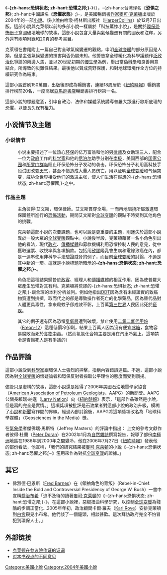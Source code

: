 {{Link style|time=2015-12-11T06:12:46+00:00}}
{{noteTA
|T=zh-hans:恐惧状态; zh-hant:恐懼之邦;
|1=zh-hans:全球变暖; zh-hant:全球暖化;
}}
{{Infobox book | <!-- See Wikipedia:WikiProject_Novels or Wikipedia:WikiProject_Books -->
| name          = 恐懼之邦<br />''State of Fear''
| title_orig    =
| translator    =
| image         = StateOfFear.jpg
| caption = 第一版封面
| author        = [[麥可·克萊頓|麥可·克萊頓]]
| cover_artist  =
| country       = 美國
| language      = 英語
| series        =
| genre         = 科幻、[[反烏托邦|反烏托邦]]
| publisher     = [[哈珀科林斯出版集團|哈珀科林斯出版集團]]
| release_date  = 2004年12月7日
| media_type    = 印刷（精裝書 及 平裝書）
| pages         = 641頁
| isbn          = 0-00-718159-0
| oclc= 56759026
| preceded_by   = [[奈米獵殺|奈米獵殺]]
| followed_by   = ''{{link-en|Next (novel)|Next (novel)|Next}}''
}}
《'''-{zh-hans:恐惧状态; zh-hant:恐懼之邦;}-'''》（{{lang-en|'''''State of Fear'''''}}），-{zh-hans:台湾译名《'''恐惧之邦'''》; zh-hant:中國譯名《'''恐懼狀態'''》;}-，是美國暢銷書[[作家|作家]][[麥可·克萊頓|麥可·克萊頓]]出版於2004年的一部[[小說|小說]]。該小說由哈潑·柯林斯出版社（[[:en:HarperCollins|HarperCollins]]）於12月7日出版。這部小說與克萊頓以前的多部小說一樣屬於「科技驚悚小說」，是關於[[環保恐怖主義|環保恐怖份子]]意圖破壞地球的故事。這部小說包含大量與氣候變遷有關的圖表和注釋，另外還有兩項附錄和20頁的參考書目。

克萊頓在書尾附上一篇自己對全球氣候變遷的觀點，申明[[全球变暖|全球变暖]]的部分原因是人類，但是主張氣候變遷的損害與否仍屬未知。他警告拿全球暖化為科學議題作[[泛政治化|泛政治化]]爭論的兩邊人馬，並以20世紀初期的[[優生學|優生學]]為例，舉出當[[偽科學|偽科學]]和良善用意結合，所導致的災難性結果。最後他以贊成荒野保護，和對地球環境作全方位的持續研究作為結束。

這部小說首刷150萬冊，出版後即成為暢銷書，連續18周居於《[[紐約時報|紐約時報]]》暢銷書排行榜前20名，一度高居[[亞馬遜書店|亞馬遜書店]]暢銷書排行榜第一名。

這部小說的標題意涵，引申自政治、法律和媒體系統誘導普羅大眾進行歇斯底理的恐懼，以便長久保有權力。

== 小说情节及主題 ==

=== 小说情节 ===
:小说主要描述了一位热心[[环保|环保]]的亿万富翁和他的男[[律师|律师]]及女助理三人，配合一位为[[政府|政府]]工作的[[科学家|科学家]]和他的[[尼泊尔|尼泊尔]]助手分别在[[南极|南极]]，美国西部的[[国家公园|国家公园]]和[[所罗门群岛|所罗门群岛]]阻止环保恐怖分子发动的袭击。环保恐怖分子利用高科技手段试图改变[[天气|天气]]，甚至不惜造成大量人员伤亡，用以证明[[全球变暖|全球变暖]]和气候突变，威胁全世界接受他们的激进主张，使人们生活在假想的-{zh-hans:恐惧状态; zh-hant:恐懼國;}-之中。

=== 作品主題 ===
:主角彼得‧艾文斯，環保律師。艾文斯貫穿全場，一而再地阻撓所屬激進環保團體所進行的[[恐怖活動|恐怖活動]]，期間艾文斯對[[全球暖化|全球变暖]]的觀點不時受到其他角色的挑戰。

:克萊頓這部小說的次要課題，也可以說是更重要的主題，則迷失於這部小說異於一般大眾的[[全球暖化|全球变暖]]觀點中。小說後半段，克萊頓藉著一名小角色引出他的看法，現代[[政府|政府]]、[[傳播媒體|傳播媒體]]和募款機構利用恐懼控制人民的意見，從中獲取選票、收視率與各項捐款。包括用[[矽膠|矽膠]]隆乳會生病和電線致癌在內，都是一連串使用非科學手法驗證威脅的例子，而目前[[全球暖化|全球变暖]]的討論，不過是其中新的一環。這就是小說標題所暗示的'''-{zh-hans:恐惧状态; zh-hant:恐懼之邦;}-'''。

:角色把這種結果歸咎於[[政客|政客]]、經理人和[[傳播媒體|傳播媒體]]的相互作用，因為使普羅大眾產生恐懼對其有利。克萊頓將荒謬的-{zh-hans:恐惧状态; zh-hant:恐懼之邦;}-跟合理的本利分析並列。例如他指出[[DDT|DDT]]因為含有未經證實的致癌物質遭到排擠，取而代之的卻是導致操作者死亡的化學藥品，因為替代品對人體更具毒性，拿來殺蚊子卻成效不彰，上百萬[[第三世界|第三世界]]人民因此死於[[瘧疾|瘧疾]]。

:其它的例子還有因為恐懼[[臭氧層|臭氧層]]遭到破壞，禁止使用[[二氟二氯甲烷|二氯二氟代甲烷]]（[[:en:Freon-12|Freon-12]]）這種低價冷卻劑，結果上百萬人因為沒有便宜[[冰箱|冰箱]]，食物容易腐敗而死於[[食物中毒|食物中毒]]。（然而氟氯化合物主要是用在汽車冷氣上，這項禁令是否餓死人是有爭議的）

== 作品評論 ==
這部小說受到[[科學家|科學家]]跟環保人士強烈的抨擊，指稱內容錯誤連篇。不過，這部小說因為對[[全球暖化|全球变暖]]的懷疑論者和環保反對者採取公平理性的態度而受到讚揚。

儘管只是虛構的故事，這部小說還是獲得了2006年美國石油地質學家協會（[[:en:AAPG|American Association of Petroleum Geologists]]，AAPG）的新聞獎。AAPG公關長賴瑞‧納遜（[[:en:Larry_Nation|Larry Nation]]）向《[[紐約時報|紐約時報]]》表示，「這部作品雖然是小說，但是寫的完全是實情。」這項獎項被批評是石油業者對這部小說的政治升級，模糊了[[小說|小說]]和[[新聞|新聞]]寫作間的界線。經過內部討論後，AAPG將這項獎項改名為「地球科學媒體」（Geosciences in the Media）獎。

在[[氣象學|氣象學]]者傑佛瑞‧馬斯特（Jeffrey Masters）的評論中指出：
{{cquote|書中對[[全球暖化|全球变暖]]科學的描述錯誤百出、誤人子弟，包括那些[[北極海|北極海]]冰層變薄、陸基溫度測量法對都市[[熱島效應|熱島效應]]的修正數字，和衛星測量法跟地面測量法在地球-{zh-hans:变暖; zh-hant:暖化;}-上的差異。
我幫讀者省去那些旁枝末節吧。從正面看，克萊頓強調的事實中比較正確的是，過去幾十年，世界越來越熱的當口，[[南極洲|南極洲]]卻越來越冷。根據政府間氣候變遷特別委員會（[[:en:IPCC|Intergovernmental Panel on Climate Change]]，IPCC），南極冰原未來百年預期會劇烈變厚。（雖然最近[[NASA|NASA]]的新發現，使這項結果存疑）此外克萊頓正確指出了[[大西洋|大西洋]]在過去數十年間，[[颶風|颶風]]活動確實沒有增加。（但是2004年有4個[[颶風|颶風]]侵襲[[佛羅里達州|佛羅里達州]]是不可爭的事實）}}
上文的參考文獻作者彼得‧杜蘭（[[:en:Peter_Doran|Peter Doran]]）在2002年1月為[[自然_(雜誌)|自然雜誌]]撰寫報告，報導了部份[[南極洲|南極洲]]地區在1986年到2000年之間變冷，他在2006年7月27日《[[紐約時報|紐約時報]]》發表他的部份看法，他宣稱，「我們的研究結果被[[麥可·克萊頓|麥可·克萊頓]]的小說《-{zh-hans:恐惧状态; zh-hant:恐懼之邦;}-》濫用來作為對抗[[全球暖化|全球变暖]]的證據。」

== 其它 ==
* 佛烈德‧巴恩斯（[[:en:Fred_Barnes|Fred Barnes]]）在《領袖角色的背叛》（Rebel-in-Chief: Inside the Bold and Controversial Presidency of George W. Bush）一書中宣稱[[喬治布希|喬治布希]]「迫不及待的讀著[[麥可·克萊頓|麥可·克萊頓]]的《-{zh-hans:恐惧状态; zh-hant:恐懼之邦;}-》，在這部小說裡，惡棍扭曲科學研究，以控制[[全球暖化|全球变暖]]為殘酷的步調正當化…2005年年初，政治顧問卡爾‧羅夫（[[:en:Karl_Rove|Karl Rove]]）安排克萊頓到[[白宮|白宮]]覲見小布希。他們談了一個鐘頭，相談甚歡。這次拜訪政府完全不怕冒犯到環保人士。」

== 外部链接 ==
* [https://web.archive.org/web/20051125113858/http://www.crichton-official.com/speeches/senate.html 克莱顿在参议院作证的证词]
* [http://www.earthinstitute.columbia.edu/news/2004/story12-13-04b.html 对本书观点的不同意见] {{Wayback|url=http://www.earthinstitute.columbia.edu/news/2004/story12-13-04b.html |date=20161221075727 }}


[[Category:美國小說|Category:美國小說]]
[[Category:2004年美國小說|Category:2004年美國小說]]